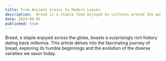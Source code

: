 ```yaml
---
title: From Ancient Grains to Modern Loaves
description:  Bread is a staple food enjoyed by cultures around the world. But did you know its history stretches back thousands of years? This article delves into the fascinating journey of bread, from its humble beginnings to the diverse varieties we savor today.
date: 2024-06-01
published: true
---
```


Bread, a staple enjoyed across the globe, boasts a surprisingly rich history dating back millennia. This article delves into the fascinating journey of bread, exploring its humble beginnings and the evolution of the diverse varieties we savor today.
